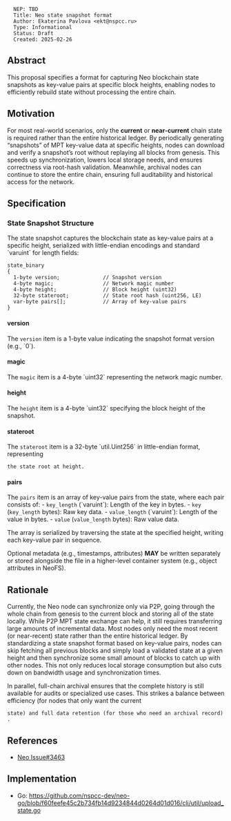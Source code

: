<pre>
  NEP: TBD
  Title: Neo state snapshot format
  Author: Ekaterina Pavlova <ekt@nspcc.ru>
  Type: Informational
  Status: Draft
  Created: 2025-02-26
</pre>

==Abstract==

This proposal specifies a format for capturing Neo blockchain state snapshots as key-value pairs at
specific block heights, enabling nodes to efficiently rebuild state without processing the entire chain.

==Motivation==

For most real-world scenarios, only the '''current''' or '''near-current''' chain state is required rather
than the entire historical ledger. By periodically generating “snapshots” of MPT key-value data at specific heights,
nodes can download and verify a snapshot’s root without replaying all blocks from genesis. This speeds
up synchronization, lowers local storage needs, and ensures correctness via root-hash validation.
Meanwhile, archival nodes can continue to store the entire chain, ensuring full auditability and historical
access for the network.

==Specification==

===State Snapshot Structure===

The state snapshot captures the blockchain state as key-value pairs at a specific height, serialized with
little-endian encodings and standard `varuint` for length fields:

<pre>
state_binary
{
  1-byte version;              // Snapshot version
  4-byte magic;                // Network magic number
  4-byte height;               // Block height (uint32)
  32-byte stateroot;           // State root hash (uint256, LE)
  var-byte pairs[];            // Array of key-value pairs
}
</pre>

====version====
The <code>version</code> item is a 1-byte value indicating the snapshot format version (e.g., `0`).

====magic====
The <code>magic</code> item is a 4-byte `uint32` representing the network magic number.

====height====
The <code>height</code> item is a 4-byte `uint32` specifying the block height of the snapshot.

====stateroot====
The <code>stateroot</code> item is a 32-byte `util.Uint256` in little-endian format, representing
 the state root at <code>height</code>.

====pairs====
The <code>pairs</code> item is an array of key-value pairs from the state, where each pair consists of:
- <code>key_length</code> (`varuint`): Length of the key in bytes.
- <code>key</code> (<code>key_length</code> bytes): Raw key data.
- <code>value_length</code> (`varuint`): Length of the value in bytes.
- <code>value</code> (<code>value_length</code> bytes): Raw value data.

The array is serialized by traversing the state at the specified height, writing each key-value pair in
sequence.

Optional metadata (e.g., timestamps, attributes) '''MAY''' be written separately or
stored alongside the file in a higher-level container system (e.g., object attributes in NeoFS).

== Rationale ==

Currently, the Neo node can synchronize only via P2P, going through the whole chain from genesis to the
current block and storing all of the state locally. While P2P MPT state exchange can help, it still requires
transferring large amounts of incremental data.
Most nodes only need the most recent (or near-recent) state rather than the entire historical ledger.
By standardizing a state snapshot format based on key-value pairs, nodes can skip fetching all previous
blocks and simply load a validated state at a given height and then synchronize some small amount of
blocks to catch up with other nodes. This not only reduces local storage consumption but also cuts down
on bandwidth usage and synchronization times.

In parallel, full-chain archival ensures that the complete history is still available for audits or
specialized use cases. This strikes a balance between efficiency (for nodes that only want the current
 state) and full data retention (for those who need an archival record).

== References ==
* [https://github.com/neo-project/neo/issues/3463 Neo Issue#3463]

== Implementation ==
* Go: https://github.com/nspcc-dev/neo-go/blob/f60feefe45c2b734fb14d9234844d0264d01d016/cli/util/upload_state.go